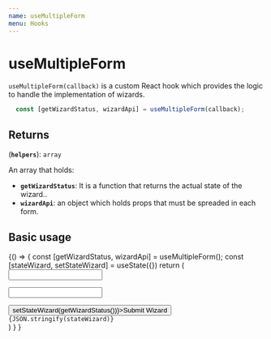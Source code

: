 ---
name: useMultipleForm
menu: Hooks
---

# useMultipleForm
`useMultipleForm(callback)` is a custom React hook which provides the logic to handle the implementation of wizards.

```javascript
  const [getWizardStatus, wizardApi] = useMultipleForm(callback);
```

## Returns

(**`helpers`**): `array`

An array that holds:

  - **`getWizardStatus`**: It is a function that returns the actual state of the wizard..
  - **`wizardApi`**: an object which holds props that must be spreaded in each form.

## Basic usage

<Playground>
{() => {
    const [getWizardStatus, wizardApi] = useMultipleForm();
    const [stateWizard, setStateWizard] = useState({})
    return (
      <div>
        <Form {...wizardApi} name="form1" initialState={{ name: "foo" }}>
          <Input type="text" name="name" />
        </Form>
        <Form {...wizardApi} name="form2" initialState={{ lastname: "mouse" }}>
          <Input type="text" name="lastname" />
        </Form>
        <button onClick={() => setStateWizard(getWizardStatus())}>Submit Wizard</button>
        <div>
          <code>{JSON.stringify(stateWizard)}</code>
        </div>
      </div>
    )
  }
}
</Playground>